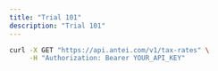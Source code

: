 ```yaml
---
title: "Trial 101"
description: "Trial 101"
---
```


```sh
curl -X GET "https://api.antei.com/v1/tax-rates" \
     -H "Authorization: Bearer YOUR_API_KEY"